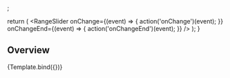 

<Meta
  title="Components/Filter/Range Slider"
  component={RangeSlider}
/>
;

  return (
      <RangeSlider
        onChange={(event) => {
          action('onChange')(event);
        }}
        onChangeEnd={(event) => {
          action('onChangeEnd')(event);
        }}
      />
    );
}

## Overview

<Canvas>
  <Story name="Overview">
    {Template.bind({})}
  </Story>
</Canvas>
